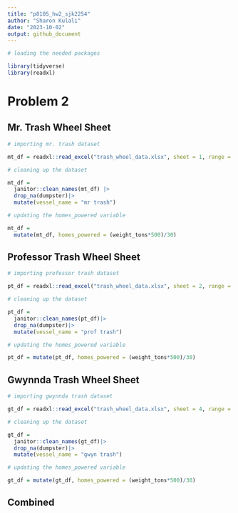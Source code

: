 ```yaml
---
title: "p8105_hw2_sjk2254"
author: "Sharon Kulali"
date: "2023-10-02"
output: github_document
---
```


```r
# loading the needed packages

library(tidyverse)
library(readxl)
```


# Problem 2

## Mr. Trash Wheel Sheet

```r
# importing mr. trash dataset

mt_df = readxl::read_excel("trash_wheel_data.xlsx", sheet = 1, range = "A2:N550") 
```

```r
# cleaning up the dataset

mt_df =
  janitor::clean_names(mt_df) |> 
  drop_na(dumpster)|> 
  mutate(vessel_name = "mr trash")
```

```r
# updating the homes_powered variable

mt_df = 
  mutate(mt_df, homes_powered = (weight_tons*500)/30)
```

## Professor Trash Wheel Sheet

```r
# importing professor trash dataset

pt_df = readxl::read_excel("trash_wheel_data.xlsx", sheet = 2, range = "A2:M97")
```

```r
# cleaning up the dataset

pt_df =
  janitor::clean_names(pt_df)|> 
  drop_na(dumpster)|> 
  mutate(vessel_name = "prof trash")
```

```r
# updating the homes_powered variable

pt_df = mutate(pt_df, homes_powered = (weight_tons*500)/30)
```

## Gwynnda Trash Wheel Sheet

```r
# importing gwynnda trash dataset

gt_df = readxl::read_excel("trash_wheel_data.xlsx", sheet = 4, range = "A2:K110")
```

```r
# cleaning up the dataset

gt_df =
  janitor::clean_names(gt_df)|> 
  drop_na(dumpster)|> 
  mutate(vessel_name = "gwyn trash") 
```

```r
# updating the homes_powered variable

gt_df = mutate(gt_df, homes_powered = (weight_tons*500)/30)
```

## Combined


